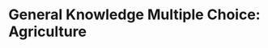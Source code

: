 # General Knowledge Multiple Choice: Agriculture

<!-- ## Multiple Choice -->

\includepdf[pages=2-,pagecommand={},width=1.2\textwidth]{./latex-compiled/main.pdf}

